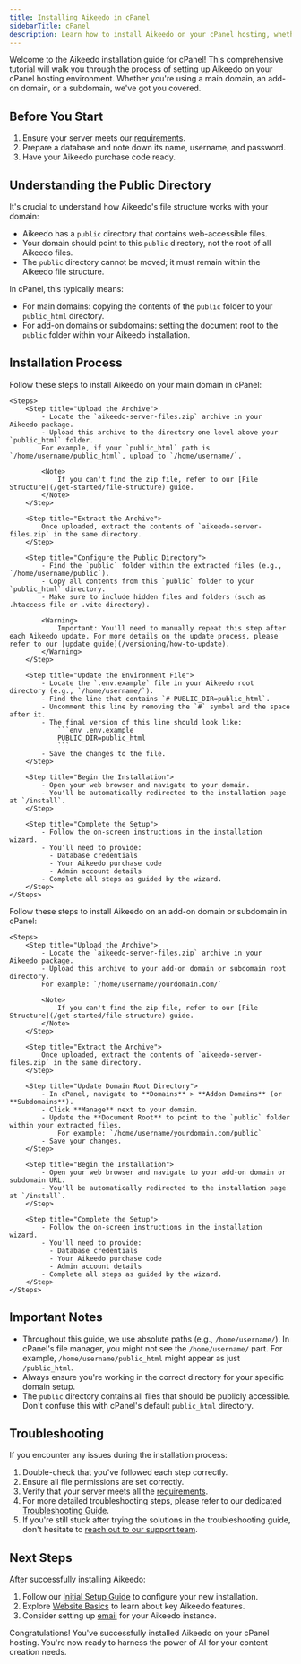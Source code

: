 ```yaml
---
title: Installing Aikeedo in cPanel
sidebarTitle: cPanel
description: Learn how to install Aikeedo on your cPanel hosting, whether you're using a main domain, add-on domain, or subdomain.
---
```


Welcome to the Aikeedo installation guide for cPanel! This comprehensive tutorial will walk you through the process of setting up Aikeedo on your cPanel hosting environment. Whether you're using a main domain, an add-on domain, or a subdomain, we've got you covered.

## Before You Start

1. Ensure your server meets our [requirements](/get-started/server-requirements).
2. Prepare a database and note down its name, username, and password.
3. Have your Aikeedo purchase code ready.

## Understanding the Public Directory

It's crucial to understand how Aikeedo's file structure works with your domain:

- Aikeedo has a `public` directory that contains web-accessible files.
- Your domain should point to this `public` directory, not the root of all Aikeedo files.
- The `public` directory cannot be moved; it must remain within the Aikeedo file structure.

In cPanel, this typically means:
- For main domains: copying the contents of the `public` folder to your `public_html` directory.
- For add-on domains or subdomains: setting the document root to the `public` folder within your Aikeedo installation.

## Installation Process

<Tabs>
  <Tab title="Main Domain">
    Follow these steps to install Aikeedo on your main domain in cPanel:

    <Steps>
        <Step title="Upload the Archive">
            - Locate the `aikeedo-server-files.zip` archive in your Aikeedo package.
            - Upload this archive to the directory one level above your `public_html` folder.
            For example, if your `public_html` path is `/home/username/public_html`, upload to `/home/username/`.

            <Note>
                If you can't find the zip file, refer to our [File Structure](/get-started/file-structure) guide.
            </Note>
        </Step>

        <Step title="Extract the Archive">
            Once uploaded, extract the contents of `aikeedo-server-files.zip` in the same directory.
        </Step>

        <Step title="Configure the Public Directory">
            - Find the `public` folder within the extracted files (e.g., `/home/username/public`).
            - Copy all contents from this `public` folder to your `public_html` directory.
            - Make sure to include hidden files and folders (such as .htaccess file or .vite directory).

            <Warning>
                Important: You'll need to manually repeat this step after each Aikeedo update. For more details on the update process, please refer to our [update guide](/versioning/how-to-update).
            </Warning>
        </Step>

        <Step title="Update the Environment File">
            - Locate the `.env.example` file in your Aikeedo root directory (e.g., `/home/username/`).
            - Find the line that contains `# PUBLIC_DIR=public_html`.
            - Uncomment this line by removing the `#` symbol and the space after it.
            - The final version of this line should look like:
                ```env .env.example
                PUBLIC_DIR=public_html
                ```
            - Save the changes to the file.
        </Step>

        <Step title="Begin the Installation">
            - Open your web browser and navigate to your domain.
            - You'll be automatically redirected to the installation page at `/install`.
        </Step>
        
        <Step title="Complete the Setup">
            - Follow the on-screen instructions in the installation wizard.
            - You'll need to provide:
              - Database credentials
              - Your Aikeedo purchase code
              - Admin account details
            - Complete all steps as guided by the wizard.
        </Step>
    </Steps>
  </Tab>

  <Tab title="Add-on Domain or Subdomain">
    Follow these steps to install Aikeedo on an add-on domain or subdomain in cPanel:

    <Steps>
        <Step title="Upload the Archive">
            - Locate the `aikeedo-server-files.zip` archive in your Aikeedo package.
            - Upload this archive to your add-on domain or subdomain root directory.
            For example: `/home/username/yourdomain.com/`

            <Note>
                If you can't find the zip file, refer to our [File Structure](/get-started/file-structure) guide.
            </Note>
        </Step>

        <Step title="Extract the Archive">
            Once uploaded, extract the contents of `aikeedo-server-files.zip` in the same directory.
        </Step>

        <Step title="Update Domain Root Directory">
            - In cPanel, navigate to **Domains** > **Addon Domains** (or **Subdomains**).
            - Click **Manage** next to your domain.
            - Update the **Document Root** to point to the `public` folder within your extracted files.
                For example: `/home/username/yourdomain.com/public`
            - Save your changes.
        </Step>

        <Step title="Begin the Installation">
            - Open your web browser and navigate to your add-on domain or subdomain URL.
            - You'll be automatically redirected to the installation page at `/install`.
        </Step>

        <Step title="Complete the Setup">
            - Follow the on-screen instructions in the installation wizard.
            - You'll need to provide:
              - Database credentials
              - Your Aikeedo purchase code
              - Admin account details
            - Complete all steps as guided by the wizard.
        </Step>
    </Steps>
  </Tab>
</Tabs>

## Important Notes

- Throughout this guide, we use absolute paths (e.g., `/home/username/`). In cPanel's file manager, you might not see the `/home/username/` part. For example, `/home/username/public_html` might appear as just `/public_html`.
- Always ensure you're working in the correct directory for your specific domain setup.
- The `public` directory contains all files that should be publicly accessible. Don't confuse this with cPanel's default `public_html` directory.

## Troubleshooting

If you encounter any issues during the installation process:

1. Double-check that you've followed each step correctly.
2. Ensure all file permissions are set correctly.
3. Verify that your server meets all the [requirements](/get-started/server-requirements).
4. For more detailed troubleshooting steps, please refer to our dedicated [Troubleshooting Guide](/get-started/installation/troubleshooting).
5. If you're still stuck after trying the solutions in the troubleshooting guide, don't hesitate to [reach out to our support team](mailto:support@aikeedo.com).

## Next Steps

After successfully installing Aikeedo:

1. Follow our [Initial Setup Guide](/get-started/initial-setup) to configure your new installation.
2. Explore [Website Basics](/website-basics/essentials) to learn about key Aikeedo features.
3. Consider setting up [email](/email/mailer) for your Aikeedo instance.

Congratulations! You've successfully installed Aikeedo on your cPanel hosting. You're now ready to harness the power of AI for your content creation needs.